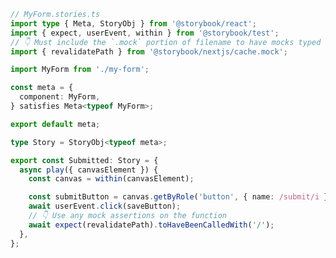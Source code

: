 ```ts
// MyForm.stories.ts
import type { Meta, StoryObj } from '@storybook/react';
import { expect, userEvent, within } from '@storybook/test';
// 👇 Must include the `.mock` portion of filename to have mocks typed correctly
import { revalidatePath } from '@storybook/nextjs/cache.mock';

import MyForm from './my-form';

const meta = {
  component: MyForm,
} satisfies Meta<typeof MyForm>;

export default meta;

type Story = StoryObj<typeof meta>;

export const Submitted: Story = {
  async play({ canvasElement }) {
    const canvas = within(canvasElement);

    const submitButton = canvas.getByRole('button', { name: /submit/i });
    await userEvent.click(saveButton);
    // 👇 Use any mock assertions on the function
    await expect(revalidatePath).toHaveBeenCalledWith('/');
  },
};
```
